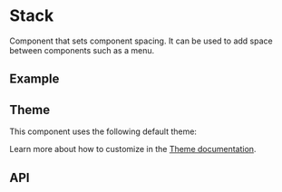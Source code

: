 
<Meta of={StackStories} />

# Stack
Component that sets component spacing. It can be used to add
space between components such as a menu.

## Example
<Canvas sourceState="shown" of={StackStories.Simple} />

## Theme
This component uses the following default theme:

<ThemeRender theme={stackTheme} />

Learn more about how to customize in the [Theme documentation](/theme/getting-started).

## API
<PropsTable name="Stack" />
